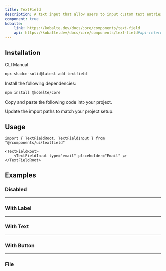 ```yaml
---
title: TextField
description: A text input that allow users to input custom text entries with a keyboard.
component: true
kobalte:
    link: https://kobalte.dev/docs/core/components/text-field
    api: https://kobalte.dev/docs/core/components/text-field#api-reference
---
```


<ComponentPreview name="textfield-demo" />

## Installation

<Tabs defaultValue="cli">

<TabsList>
    <TabsTrigger value="cli">CLI</TabsTrigger>
    <TabsTrigger value="manual">Manual</TabsTrigger>
    <TabsIndicator class="bg-primary" />
</TabsList>

<TabsContent value="cli">

```bash
npx shadcn-solid@latest add textfield
```

</TabsContent>

<TabsContent value="manual">

<Steps>

<Step>Install the following dependencies:</Step>

```bash
npm install @kobalte/core
```

<Step>Copy and paste the following code into your project.</Step>

<ComponentSource name="textfield" />

<Step>Update the import paths to match your project setup.</Step>

</Steps>

</TabsContent>

</Tabs>

## Usage

```tsx
import { TextFieldRoot, TextFieldInput } from "@/components/ui/textfield"
```

```tsx
<TextFieldRoot>
    <TextFieldInput type="email" placeholder="Email" />
</TextFieldRoot>
```

## Examples

### Disabled

<ComponentPreview name="textfield-disabled" />

---

### With Label

<ComponentPreview name="textfield-with-label" />

---

### With Text

<ComponentPreview name="textfield-with-text" />

---

### With Button

<ComponentPreview name="textfield-with-button" />

---

### File

<ComponentPreview name="textfield-file" />
